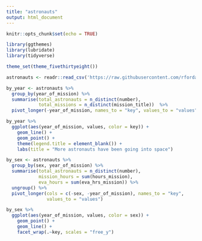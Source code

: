 ```yaml
---
title: "astronauts"
output: html_document
---
```


```r
knitr::opts_chunk$set(echo = TRUE)

library(ggthemes)
library(lubridate)
library(tidyverse)

theme_set(theme_fivethirtyeight())

astronauts <- readr::read_csv('https://raw.githubusercontent.com/rfordatascience/tidytuesday/master/data/2020/2020-07-14/astronauts.csv') 

```

```r

by_year <- astronauts %>% 
  group_by(year_of_mission) %>% 
  summarise(total_astronauts = n_distinct(number),
            total_missions = n_distinct(mission_title))  %>% 
  pivot_longer(-year_of_mission, names_to = "key", values_to = "values")

by_year %>% 
  ggplot(aes(year_of_mission, values, color = key)) + 
    geom_line() + 
    geom_point() +
    theme(legend.title = element_blank()) +
    labs(title = "More astronauts have been going into space") 

```
```r

by_sex <- astronauts %>% 
  group_by(sex, year_of_mission) %>% 
  summarise(total_astronauts = n_distinct(number), 
            mission_hours = sum(hours_mission),
            eva_hours = sum(eva_hrs_mission)) %>% 
  ungroup() %>% 
  pivot_longer(cols = c(-sex, -year_of_mission), names_to = "key",
               values_to = "values")

by_sex %>% 
  ggplot(aes(year_of_mission, values, color = sex)) + 
    geom_point() +
    geom_line() +
    facet_wrap(.~key, scales = "free_y")

```

